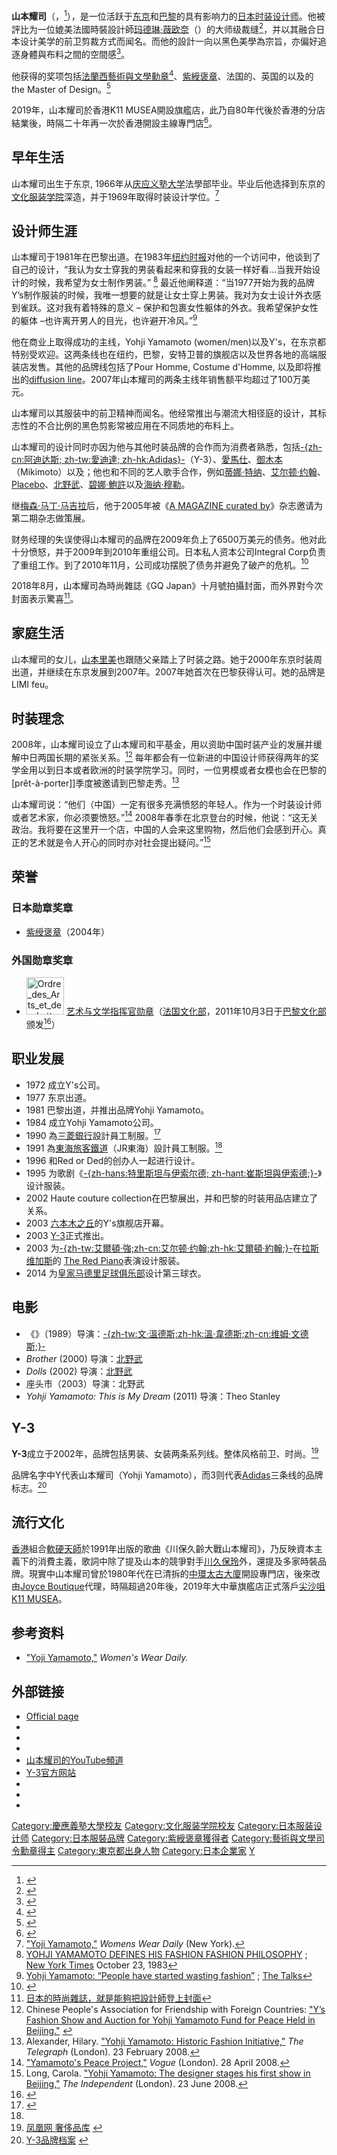 {{noteTA
|G1=Show
}}
{{Infobox fashion designer
| name = 山本耀司
| native_name = 山本 耀司
| native_name_lang = ja
| pronunciation = {{lang|ja|やまもと ようじ}}
| romaji = Yamamoto Yōji
| 英文名 = Yohji Yamamoto
| image = File:Yohji_Yamamoto,_New_York_Fashion_Week,_February_2010.jpg
| caption = 山本耀司（攝於2010年2月的[[紐約時裝周|紐約時裝周]]）
| birth_date = {{birth date and age|1943|10|03|df=y}}
| birth_place = {{EOJ}}[[東京府|東京府]]
| nationality = {{JPN}}
| education = [[文化服装学院|文化服装学院]]時裝設計<br/>[[慶應義塾大學|慶應義塾大學]][[法学院|法学院]]
| label_name = Yohji Yamamoto、Y's、B Yohji Yamamoto、Yohji Yamamoto +Noir、Gothic Yohji Yamamoto、ground Y、S'yte、[[Y-3|Y-3]]
| awards = [[法蘭西藝術與文學勳章|法蘭西藝術與文學勳章]]<br />[[紫綬褒章|紫綬褒章]]
| occupation = [[時尚設計|時尚設計師]]
| children = 山本雄司、[[山本里美|山本里美]]
| gender = 男
| boards = 
}}
'''山本耀司'''（{{jpn|j=山本 耀司|hg=やまもと ようじ|rm=Yamamoto Yōji}}，{{bd|1943年|10月3日}}<ref name="Glass Magazine">{{cite journal|author=Peter Yeoh|year=2011|title=Contrarian Couturier |journal=[http://www.theglassmagazine.com Glass Magazine]|issue=5|issn=2041-6318}}</ref>），是一位活跃于[[东京|东京]]和[[巴黎|巴黎]]的具有影响力的[[日本|日本]][[时装设计师|时装设计师]]。他被評比为一位媲美法國時裝設計師[[玛德琳·薇欧奈|玛德琳·薇欧奈]]（{{lang|fr|Madeleine Vionnet}}）的大师级裁缝<ref name="style">{{cite web|url=http://www.style.com/fashionshows/designerdirectory/YJIYMOTO/seasons/|title=Yohji Yamamoto Fashion Shows: Designer Directory on Style.com|publisher=style.com|accessdate=2014-08-09|archive-date=2014-07-28|archive-url=https://web.archive.org/web/20140728202445/http://www.style.com/fashionshows/designerdirectory/YJIYMOTO/seasons|dead-url=no}}</ref>，并以其融合日本设计美学的前卫剪裁方式而闻名。而他的設計一向以黑色美學為宗旨，亦偏好追逐身體與布料之間的空間感<ref>{{Cite web |url=https://www.mings-fashion.com/%E5%B1%B1%E6%9C%AC%E8%80%80%E5%8F%B8-yohji-yamamoto-2019-spring-summer-fashion-week-%E6%98%A5%E5%A4%8F-211799/ |title=俐落的流動感，他的黑魂連帶彩色也靜謐｜Yohji Yamamoto 山本耀司 春夏時裝周 2019 |accessdate=2018-10-03 |archive-date=2018-10-03 |archive-url=https://web.archive.org/web/20181003101040/https://www.mings-fashion.com/%E5%B1%B1%E6%9C%AC%E8%80%80%E5%8F%B8-yohji-yamamoto-2019-spring-summer-fashion-week-%E6%98%A5%E5%A4%8F-211799/ |dead-url=no }}</ref>。

他获得的奖项包括[[法蘭西藝術與文學勳章|法蘭西藝術與文學勳章]]<ref name="vogue">{{cite web|url=http://www.vogue.com/voguepedia/Yohji_Yamamoto|title=Yohji Yamamoto - Voguepedia|publisher=vogue.com|accessdate=2014-08-09|deadurl=yes|archiveurl=https://web.archive.org/web/20140816212804/http://www.vogue.com/voguepedia/Yohji_Yamamoto|archivedate=2014年8月16日|df=}}</ref>、[[紫綬褒章|紫綬褒章]]、法国的{{tsl|en|National Order of Merit (France)|法国国家功绩勳章}}、英国的{{tsl|en|Royal Designers for Industry|皇家工业设计师}}以及{{tsl|en|Fashion Group International|国际时装集团}}的the Master of Design。<ref name="wa">{{cite web|url=http://www.artgallery.wa.gov.au/publications/documents/Yamamoto.pdf|date=18 October 2007|title=Radical Elegance – Yohji Yamamoto Garments in Australian Collections|accessdate=2014-08-09|archive-url=https://web.archive.org/web/20140308003356/http://artgallery.wa.gov.au/publications/documents/Yamamoto.pdf|archive-date=2014-03-08|dead-url=yes}}</ref>

2019年，山本耀司於香港K11 MUSEA開設旗艦店，此乃自80年代後於香港的分店結業後，時隔二十年再一次於香港開設主線專門店<ref>{{Cite web |url=https://www.hk01.com/%E4%B8%80%E7%89%A9/368420/yohji-yamamoto-%E6%97%97%E8%89%A6%E5%BA%97%E7%99%BB%E9%99%B8%E5%B0%96%E6%B2%99%E5%92%80-%E5%B1%B1%E6%9C%AC%E8%80%80%E5%8F%B8%E4%B8%BB%E7%B7%9A%E5%BA%97%E7%B5%82%E9%87%8D%E8%87%A8%E9%A6%99%E6%B8%AF |title=【Yohji Yamamoto】旗艦店登陸尖沙咀　山本耀司主線店終重臨香港 |access-date=2019-11-29 |archive-date=2021-11-29 |archive-url=https://web.archive.org/web/20211129105620/https://www.hk01.com/%E4%B8%80%E7%89%A9/368420/yohji-yamamoto-%E6%97%97%E8%89%A6%E5%BA%97%E7%99%BB%E9%99%B8%E5%B0%96%E6%B2%99%E5%92%80-%E5%B1%B1%E6%9C%AC%E8%80%80%E5%8F%B8%E4%B8%BB%E7%B7%9A%E5%BA%97%E7%B5%82%E9%87%8D%E8%87%A8%E9%A6%99%E6%B8%AF }}</ref>。

== 早年生活 ==
山本耀司出生于东京, 1966年从[[庆应义塾大学|庆应义塾大学]]法學部毕业。毕业后他选择到东京的[[文化服装学院|文化服装学院]]深造，并于1969年取得时装设计学位。<ref name="wwd1">[http://www.wwd.com/people-companies/people-profile/yohji-yamamoto-1704153 "Yoji Yamamoto,"] {{Wayback|url=http://www.wwd.com/people-companies/people-profile/yohji-yamamoto-1704153 |date=20140912100819 }} ''Womens Wear Daily'' (New York).</ref>

== 设计师生涯 ==
山本耀司于1981年在巴黎出道。在1983年[[纽约时报|纽约时报]]对他的一个访问中，他谈到了自己的设计，“我认为女士穿我的男装看起来和穿我的女装一样好看…当我开始设计的时候，我希望为女士制作男装。” <ref>[http://www.nytimes.com/1983/10/23/style/yohji-yamamoto-defines-his-fashion-fashion-philosophy.html YOHJI YAMAMOTO DEFINES HIS FASHION FASHION PHILOSOPHY] {{Wayback|url=http://www.nytimes.com/1983/10/23/style/yohji-yamamoto-defines-his-fashion-fashion-philosophy.html |date=20141230013446 }}; [[New_York_Times|New York Times]] October 23, 1983</ref> 最近他阐释道：“当1977开始为我的品牌Y’s制作服装的时候，我唯一想要的就是让女士穿上男装。我对为女士设计外衣感到雀跃。这对我有着特殊的意义 – 保护和包裹女性躯体的外衣。我希望保护女性的躯体 –也许离开男人的目光，也许避开冷风。”<ref>[http://the-talks.com/interviews/yohji-yamamoto/ Yohji Yamamoto: “People have started wasting fashion”] {{Wayback|url=http://the-talks.com/interviews/yohji-yamamoto/ |date=20140902235755 }}; [[The_Talks|The Talks]]</ref>

他在商业上取得成功的主线，Yohji Yamamoto (women/men)以及Y's，在东京都特别受欢迎。这两条线也在纽约，巴黎，安特卫普的旗舰店以及世界各地的高端服装店发售。其他的品牌线包括了Pour Homme, Costume d'Homme, 以及即将推出的[[diffusion_line|diffusion line]]。2007年山本耀司的两条主线年销售额平均超过了100万美元。

山本耀司以其服装中的前卫精神而闻名。他经常推出与潮流大相径庭的设计，其标志性的不合比例的黑色剪影常被应用在不同质地的布料上。

山本耀司的设计同时亦因为他与其他时装品牌的合作而为消费者熟悉，包括[[阿迪达斯|-{zh-cn:阿迪达斯; zh-tw:愛迪達; zh-hk:Adidas}-]]（Y-3）、[[愛馬仕|愛馬仕]]、[[御木本|御木本]]（Mikimoto）以及{{tsl|en|Mandarina Duck}}；他也和不同的艺人歌手合作，例如[[蒂娜·特纳|蒂娜·特纳]]、[[艾尔顿·约翰|艾尔顿·约翰]]、[[Placebo|Placebo]]、[[北野武|北野武]]、[[碧娜·鮑許|碧娜·鮑許]]以及[[海纳·穆勒|海纳·穆勒]]。

继[[梅森·马丁·马吉拉|梅森·马丁·马吉拉]]后，他于2005年被《[[A_MAGAZINE_curated_by|A MAGAZINE curated by]]》杂志邀请为第二期杂志做策展。

财务经理的失误使得山本耀司的品牌在2009年负上了6500万美元的债务。他对此十分愤怒，并于2009年到2010年重组公司。日本私人资本公司Integral Corp负责了重组工作。到了2010年11月，公司成功摆脱了债务并避免了破产的危机。<ref>{{cite news | url=http://www.independent.co.uk/life-style/fashion/features/my-anger-japanese-designer-yohji-yamamoto-opens-up-about-losing-his-father-and-his-rage-at-fashionrsquos-frivolities-2136912.html | location=London | work=The Independent | date=21 November 2010 | title='My anger': Japanese designer Yohji Yamamoto opens up about losing his father and his rage at fashion's frivolities | accessdate=2014-08-30 | archive-date=2014-08-10 | archive-url=https://web.archive.org/web/20140810015219/http://www.independent.co.uk/life-style/fashion/features/my-anger-japanese-designer-yohji-yamamoto-opens-up-about-losing-his-father-and-his-rage-at-fashionrsquos-frivolities-2136912.html | dead-url=no }}</ref>

2018年8月，山本耀司為時尚雜誌《GQ Japan》十月號拍攝封面，而外界對今次封面表示驚喜<ref>[https://www.mings-fashion.com/%E5%B1%B1%E6%9C%AC%E8%80%80%E5%8F%B8-yohji-yamamoto-198812/ 日本的時尚雜誌，就是能夠把設計師登上封面]</ref>。

== 家庭生活 ==
山本耀司的女儿，[[山本里美|山本里美]]也跟随父亲踏上了时装之路。她于2000年东京时装周出道，并继续在东京发展到2007年。2007年她首次在巴黎获得认可。她的品牌是LIMI feu。

== 时装理念 ==
2008年，山本耀司设立了山本耀司和平基金，用以资助中国时装产业的发展并缓解中日两国长期的紧张关系。<ref name="cpaffc1">Chinese People's Association for Friendship with Foreign Countries: [http://www.cpaffc.org.cn/yszz/detaile.php?subid=962&id=405 "Y’s Fashion Show and Auction for Yohji Yamamoto Fund for Peace Held in Beijing."] {{webarchive|url=https://web.archive.org/web/20110723102228/http://www.cpaffc.org.cn/yszz/detaile.php?subid=962&id=405 |date=2011-07-23 }}</ref> 每年都会有一位新进的中国设计师获得两年的奖学金用以到日本或者欧洲的时装学院学习。同时，一位男模或者女模也会在巴黎的[prêt-à-porter]]季度被邀请到巴黎走秀。<ref>Alexander, Hilary. [http://www.telegraph.co.uk/fashion/hilaryalexander/3364556/Yohji-Yamamoto-Historic-Fashion-Initiative.html "Yohji Yamamoto: Historic Fashion Initiative,"] {{Webarchive|url=https://archive.today/20120915073659/http://www.telegraph.co.uk/fashion/hilaryalexander/3364556/Yohji-Yamamoto-Historic-Fashion-Initiative.html |date=2012-09-15 }} ''The Telegraph'' (London). 23 February 2008.</ref>

山本耀司说：“他们（中国）一定有很多充满愤怒的年轻人。作为一个时装设计师或者艺术家，你必须要愤怒。”<ref>[http://www.vogue.co.uk/news/daily/2008-04/080428-yamamotos-peace-project.aspx "Yamamoto's Peace Project,"] {{webarchive|url=https://web.archive.org/web/20110611114631/http://www.vogue.co.uk/news/daily/2008-04/080428-yamamotos-peace-project.aspx |date=2011-06-11 }} ''Vogue'' (London). 28 April 2008.</ref> 2008年春季在北京登台的时候，他说：“这无关政治。我将要在这里开一个店，中国的人会来这里购物，然后他们会感到开心。真正的艺术就是令人开心的同时亦对社会提出疑问。”<ref>Long, Carola. [http://www.independent.co.uk/life-style/fashion/features/yohji-yamamoto-the-designer-stages-his-first-show-in-beijing-852269.html "Yohji Yamamoto: The designer stages his first show in Beijing,"] {{Wayback|url=http://www.independent.co.uk/life-style/fashion/features/yohji-yamamoto-the-designer-stages-his-first-show-in-beijing-852269.html |date=20140903110348 }} ''The Independent'' (London). 23 June 2008.</ref>

==荣誉==
===日本勋章奖章===
* [[紫绶褒章|紫绶褒章]]（2004年）
===外国勋章奖章===
* [[File:Ordre_des_Arts_et_des_Lettres_Commandeur_ribbon.svg|60px]] [[艺术与文学勋章|艺术与文学指挥官勋章]]（[[法国文化部|法国文化部]]，2011年10月3日于[[巴黎|巴黎]][[法国文化部|文化部]]颁发<ref>{{ja}}{{cite web |url=https://jp.ambafrance.org/article5008 |title=山本耀司氏が芸術文化勲章を受章 |publisher=[[法国驻日本大使馆|在日フランス大使館]] |date= |accessdate=2022-01-11 |archive-date=2021-06-28 |archive-url=https://web.archive.org/web/20210628000507/https://jp.ambafrance.org/article5008 }}</ref>）

== 职业发展 ==
* 1972 成立Y's公司。
* 1977 东京出道。
* 1981 巴黎出道，并推出品牌Yohji Yamamoto。
* 1984 成立Yohji Yamamoto公司。
* 1990 為[[三菱銀行|三菱銀行]]設計員工制服。<ref name=fortunecity>{{cite web |url=http://members.fortunecity.com/prophet20/company/shosai.html |title=Yohji Yamamoto |publisher=Yohji Yamamoto |accessdate=2011-12-11 }}{{Dead link|date=2019年4月 |bot=InternetArchiveBot |fix-attempted=yes }}</ref>
* 1991 為[[東海旅客鐵道|東海旅客鐵道]]（JR東海）設計員工制服。<ref name=fortunecity />
* 1996 和Red or Ded的创办人一起进行设计。
* 1995 为歌剧《[[特里斯坦与伊索尔德|-{zh-hans:特里斯坦与伊索尔德; zh-hant:崔斯坦與伊索德;}-]]》设计服装。
* 2002 Haute couture collection在巴黎展出，并和巴黎的时装用品店建立了关系。
* 2003 [[六本木之丘|六本木之丘]]的Y's旗舰店开幕。
* 2003 [[Y-3|Y-3]]正式推出。
* 2003 为[[艾爾頓·約翰|-{zh-tw:艾爾頓·強;zh-cn:艾尔顿·约翰;zh-hk:艾爾頓·約翰;}-]]在[[拉斯维加斯|拉斯维加斯]]的 [https://web.archive.org/web/20071030134209/http://www.harrahs.com/EventsDetail.do?detailName=elton-john-detail&locationCode=CLV&eventTitle=ELTON+JOHN+AND+THE+RED+PIANO The Red Piano]表演设计服装。
* 2014 为[[皇家马德里足球俱乐部|皇家马德里足球俱乐部]]设计第三球衣。

== 电影 ==
* 《{{tsl|en|Notebook on Cities and Clothes|城市時裝速記}}》（1989）导演：[[溫·韋德斯|-{zh-tw:文·溫德斯;zh-hk:溫·韋德斯;zh-cn:维姆·文德斯;}-]]
* ''Brother'' (2000) 导演：[[北野武|北野武]]
* ''Dolls'' (2002) 导演：[[北野武|北野武]]
* 座头市（2003）导演：北野武
* ''Yohji Yamamoto: This is My Dream'' (2011) 导演：Theo Stanley

== Y-3 ==
{{Infobox company
| name = Y-3
| type = 子公司
| foundation = 2002
| founder = [[山本耀司|山本耀司]]
| area_served = {{flag|世界}}
| key_people = 山本耀司
| industry = 时装
| products = 鞋履、男装、女装、手袋
| aum = <!-- Only used with financial services companies -->
| equity = 
| parent = [[Adidas|Adidas]]
| homepage = [https://www.y-3.com/ 官方网站]
| 公司類型 = 子公司
}}

'''Y-3'''成立于2002年，品牌包括男装、女装两条系列线。整体风格前卫、时尚。<ref>[http://app.fashion.ifeng.com/luxury/brand/173 凤凰网 奢侈品库] {{webarchive|url=https://web.archive.org/web/20150511134740/http://app.fashion.ifeng.com/luxury/brand/173 |date=2015-05-11 }}</ref>

品牌名字中Y代表山本耀司（Yohji Yamamoto），而3则代表[[Adidas|Adidas]]三条线的品牌标志。<ref>[http://app.fashion.ifeng.com/luxury/brand/173 Y-3品牌档案] {{webarchive|url=https://web.archive.org/web/20150511134740/http://app.fashion.ifeng.com/luxury/brand/173 |date=2015-05-11 }} </ref>

== 流行文化 ==
[[香港|香港]]組合[[軟硬天師|軟硬天師]]於1991年出版的歌曲《川保久齡大戰山本耀司》，乃反映資本主義下的消費主義，歌詞中除了提及山本的競爭對手[[川久保玲|川久保玲]]外，還提及多家時裝品牌。現實中山本耀司曾於1980年代在已清拆的[[中環|中環]][[太古大廈|太古大廈]]開設專門店，後來改由[[Joyce_Boutique|Joyce Boutique]]代理，時隔超過20年後，2019年大中華旗艦店正式落戶[[尖沙咀|尖沙咀]][[K11_MUSEA|K11 MUSEA]]。

== 参考资料 ==
{{Reflist}}
* [http://www.wwd.com/people-companies/people-profile/yohji-yamamoto-1704153 "Yoji Yamamoto,"] {{Wayback|url=http://www.wwd.com/people-companies/people-profile/yohji-yamamoto-1704153 |date=20140912100819 }} ''Women's Wear Daily.''

== 外部链接 ==
{{Commons Category|Yohji Yamamoto}}
{{Wikiquote}}
* [http://www.yohjiyamamoto.co.jp/ Official page] {{Wayback|url=http://www.yohjiyamamoto.co.jp/ |date=20140906102948 }}
* {{IMDb name|id=0945507}}
* {{Facebook|theofficialyohji}}
* {{Instagram|yohjiyamamotoofficial}}
* [https://youtube.com/c/YohjiYamamotoTheOfficial 山本耀司的YouTube頻道] {{Wayback|url=https://youtube.com/c/YohjiYamamotoTheOfficial |date=20210709114816 }}
* [https://www.y-3.com Y-3官方网站] {{Wayback|url=https://www.y-3.com/ |date=20181025225547 }}
* {{Facebook|adidasy3|Y-3}}
* {{Instagram|adidasy3|Y-3}}
* {{YouTube|user=adidasy3|Y-3}}

{{Authority control}}

{{DEFAULTSORT:Yamamoto, Yohji}}
[[Category:慶應義塾大學校友|Category:慶應義塾大學校友]]
[[Category:文化服装学院校友|Category:文化服装学院校友]]
[[Category:日本服装设计师|Category:日本服装设计师]]
[[Category:日本服裝品牌|Category:日本服裝品牌]]
[[Category:紫綬褒章獲得者|Category:紫綬褒章獲得者]]
[[Category:藝術與文學司令勳章得主|Category:藝術與文學司令勳章得主]]
[[Category:東京都出身人物|Category:東京都出身人物]]
[[Category:日本企業家|Category:日本企業家]]
[[Category:服裝品牌|Y]]
